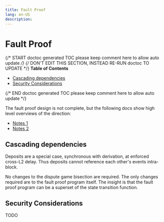 ```yaml
---
title: Fault Proof
lang: en-US
description:
---
```


# Fault Proof

{/* START doctoc generated TOC please keep comment here to allow auto update */}
{/* DON'T EDIT THIS SECTION, INSTEAD RE-RUN doctoc TO UPDATE */}
**Table of Contents**

- [Cascading dependencies](#cascading-dependencies)
- [Security Considerations](#security-considerations)

{/* END doctoc generated TOC please keep comment here to allow auto update */}

The fault proof design is not complete, but the following docs show high level overviews of the direction:

- [Notes 1](https://oplabs.notion.site/External-Interop-Fault-Dispute-Game-Notes-1537bf9fad054bcfb2245dea88d48d16)
- [Notes 2](https://oplabs.notion.site/External-Interop-Fault-Proofs-spec-WORK-IN-PROGRESS-29cfaae285994870b3fa51254d0391f2)

## Cascading dependencies

Deposits are a special case, synchronous with derivation, at enforced cross-L2 delay.
Thus deposits cannot reference each other's events intra-block.

No changes to the dispute game bisection are required. The only changes required are to the fault proof program itself.
The insight is that the fault proof program can be a superset of the state transition function.

## Security Considerations

TODO
